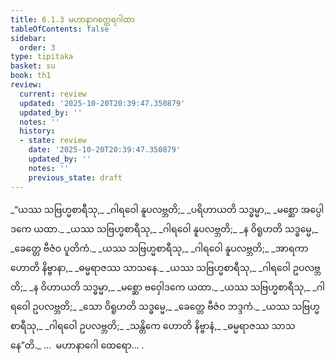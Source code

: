 ```yaml
---
title: 6.1.3 မဟာနာဂတ္ထေရဂါထာ
tableOfContents: false
sidebar:
  order: 3
type: tipitaka
basket: su
book: th1
review:
  current: review
  updated: '2025-10-20T20:39:47.350879'
  updated_by: ''
  notes: ''
  history:
  - state: review
    date: '2025-10-20T20:39:47.350879'
    updated_by: ''
    notes: ''
    previous_state: draft
---
```



<DynamicBreadcrumb />


<ReviewStatus review={frontmatter.review} showDetails={true} />

<HypothesisAnnotation frontmatter={frontmatter} />

<Division number="387" book="th1" e="ch" v="19" p="283">

<Paragraph number="657" type="verses" book="th1">
_“ယဿ သဗြဟ္မစာရီသု,_  
_ဂါရဝေါ နူပလဗ္ဘတိ;_  
_ပရိဟာယတိ သဒ္ဓမ္မာ,_  
_မစ္ဆော အပ္ပေါဒကေ ယထာ._  

</Paragraph>

</Division>
<Division number="388" book="th1" e="ch" v="19" p="283">

<Paragraph number="658" type="verses" book="th1">
_ယဿ သဗြဟ္မစာရီသု,_  
_ဂါရဝေါ နူပလဗ္ဘတိ;_  
_န ဝိရူဟတိ သဒ္ဓမ္မေ,_  
_ခေတ္တေ ဗီဇံဝ ပူတိကံ._  

</Paragraph>

</Division>
<Division number="389" book="th1" e="ch" v="19" p="283">

<Paragraph number="659" type="verses" book="th1">
_ယဿ သဗြဟ္မစာရီသု,_  
_ဂါရဝေါ နူပလဗ္ဘတိ;_  
_အာရကာ ဟောတိ နိဗ္ဗာနာ,_  
_ဓမ္မရာဇဿ သာသနေ._  

</Paragraph>

</Division>
<Division number="390" book="th1" e="ch" v="19" p="283">

<Paragraph number="660" type="verses" book="th1">
_ယဿ သဗြဟ္မစာရီသု,_  
_ဂါရဝေါ ဥပလဗ္ဘတိ;_  
_န ဝိဟာယတိ သဒ္ဓမ္မာ,_  
_မစ္ဆော ဗဝှေါဒကေ ယထာ._  

</Paragraph>

</Division>
<Division number="391" book="th1" e="ch" v="19" p="283">

<Paragraph number="661" type="verses" book="th1">
_ယဿ သဗြဟ္မစာရီသု,_  
_ဂါရဝေါ ဥပလဗ္ဘတိ;_  
_သော ဝိရူဟတိ သဒ္ဓမ္မေ,_  
_ခေတ္တေ ဗီဇံဝ ဘဒ္ဒကံ._  

</Paragraph>

</Division>
<Division number="392" book="th1" e="ch" v="19" p="283">

<Paragraph number="662" type="verses" book="th1">
_ယဿ သဗြဟ္မစာရီသု,_  
_ဂါရဝေါ ဥပလဗ္ဘတိ;_  
_သန္တိကေ ဟောတိ နိဗ္ဗာနံ,_  
_ဓမ္မရာဇဿ သာသနေ”တိ._  


</Paragraph>
</Division>

<Paragraph number="663" type="center" book="th1">
…  မဟာနာဂေါ ထေရော… .
</Paragraph>